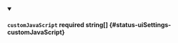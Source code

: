 
<details className="config-field" data-expandable="false" open>
<summary>

#### `customJavaScript` <span className="config-field-required" data-required="true">required</span> <span className="config-field-type">string[]</span> <span className="config-field-default"></span> <span className="config-field-enum"></span> {#status-uiSettings-customJavaScript}



</summary>



</details>
